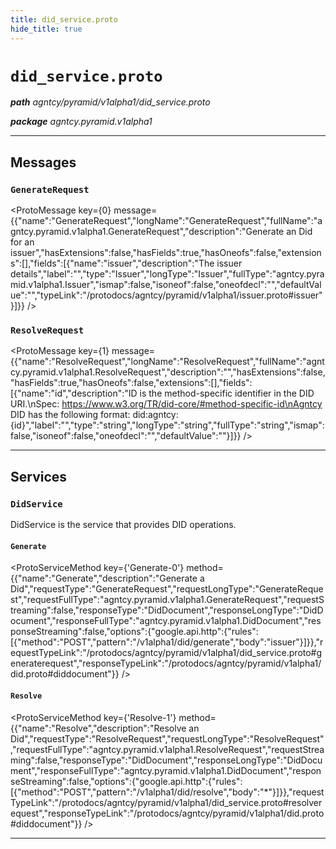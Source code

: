 ```yaml
---
title: did_service.proto
hide_title: true
---
```



# `did_service.proto`
_**path** agntcy/pyramid/v1alpha1/did_service.proto_

_**package** agntcy.pyramid.v1alpha1_



---

## Messages


### `GenerateRequest`
<ProtoMessage key={0} message={{"name":"GenerateRequest","longName":"GenerateRequest","fullName":"agntcy.pyramid.v1alpha1.GenerateRequest","description":"Generate an Did for an issuer","hasExtensions":false,"hasFields":true,"hasOneofs":false,"extensions":[],"fields":[{"name":"issuer","description":"The issuer details","label":"","type":"Issuer","longType":"Issuer","fullType":"agntcy.pyramid.v1alpha1.Issuer","ismap":false,"isoneof":false,"oneofdecl":"","defaultValue":"","typeLink":"/protodocs/agntcy/pyramid/v1alpha1/issuer.proto#issuer"}]}} />


### `ResolveRequest`
<ProtoMessage key={1} message={{"name":"ResolveRequest","longName":"ResolveRequest","fullName":"agntcy.pyramid.v1alpha1.ResolveRequest","description":"","hasExtensions":false,"hasFields":true,"hasOneofs":false,"extensions":[],"fields":[{"name":"id","description":"ID is the method-specific identifier in the DID URI.\nSpec: https://www.w3.org/TR/did-core/#method-specific-id\nAgntcy DID has the following format: did:agntcy:{id}","label":"","type":"string","longType":"string","fullType":"string","ismap":false,"isoneof":false,"oneofdecl":"","defaultValue":""}]}} />

---
## Services


### `DidService`

DidService is the service that provides DID operations.


#### `Generate`
<ProtoServiceMethod key={'Generate-0'} method={{"name":"Generate","description":"Generate a Did","requestType":"GenerateRequest","requestLongType":"GenerateRequest","requestFullType":"agntcy.pyramid.v1alpha1.GenerateRequest","requestStreaming":false,"responseType":"DidDocument","responseLongType":"DidDocument","responseFullType":"agntcy.pyramid.v1alpha1.DidDocument","responseStreaming":false,"options":{"google.api.http":{"rules":[{"method":"POST","pattern":"/v1alpha1/did/generate","body":"issuer"}]}},"requestTypeLink":"/protodocs/agntcy/pyramid/v1alpha1/did_service.proto#generaterequest","responseTypeLink":"/protodocs/agntcy/pyramid/v1alpha1/did.proto#diddocument"}} />


#### `Resolve`
<ProtoServiceMethod key={'Resolve-1'} method={{"name":"Resolve","description":"Resolve an Did","requestType":"ResolveRequest","requestLongType":"ResolveRequest","requestFullType":"agntcy.pyramid.v1alpha1.ResolveRequest","requestStreaming":false,"responseType":"DidDocument","responseLongType":"DidDocument","responseFullType":"agntcy.pyramid.v1alpha1.DidDocument","responseStreaming":false,"options":{"google.api.http":{"rules":[{"method":"POST","pattern":"/v1alpha1/did/resolve","body":"*"}]}},"requestTypeLink":"/protodocs/agntcy/pyramid/v1alpha1/did_service.proto#resolverequest","responseTypeLink":"/protodocs/agntcy/pyramid/v1alpha1/did.proto#diddocument"}} />


---


  